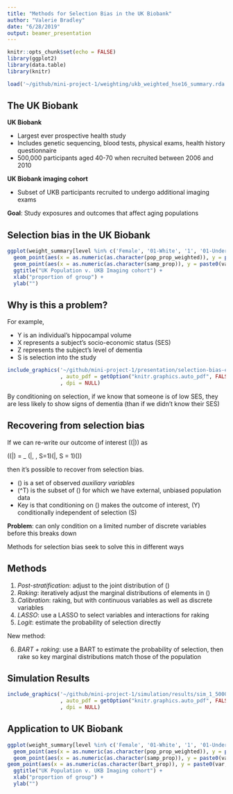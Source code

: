 ```yaml
---
title: "Methods for Selection Bias in the UK Biobank"
author: "Valerie Bradley"
date: "6/28/2019"
output: beamer_presentation
---
```


```r
knitr::opts_chunk$set(echo = FALSE)
library(ggplot2)
library(data.table)
library(knitr)

load('~/github/mini-project-1/weighting/ukb_weighted_hse16_summary.rda')
```


## The UK Biobank

__UK Biobank__

* Largest ever prospective health study
* Includes genetic sequencing, blood tests, physical exams, health history questionnaire
* 500,000 participants aged 40-70 when recruited between 2006 and 2010

__UK Biobank imaging cohort__

* Subset of UKB participants recruited to undergo additional imaging exams

__Goal__: Study exposures and outcomes that affect aging populations


## Selection bias in the UK Biobank
```r
ggplot(weight_summary[level %in% c('Female', '01-White', '1', '01-Under 18k', '01-College plus/profesh', '01-Own outright','02-Own with mortgage') | var %in% c('03-Age Bucket', '11-Income')]) +
  geom_point(aes(x = as.numeric(as.character(pop_prop_weighted)), y = paste0(var, ': ',level), color = 'Population')) +
  geom_point(aes(x = as.numeric(as.character(samp_prop)), y = paste0(var, ': ',level), color = 'UKB Imaging cohort')) + 
  ggtitle("UK Population v. UKB Imaging cohort") +
  xlab("proportion of group") +
  ylab("")

```


## Why is this a problem?

For example,

* Y is an individual’s hippocampal volume
* X represents a subject’s socio-economic status (SES)
* Z represents the subject’s level of dementia 
* S is selection into the study

\center
```r
include_graphics('~/github/mini-project-1/presentation/selection-bias-ex'
                 , auto_pdf = getOption("knitr.graphics.auto_pdf", FALSE)
                 , dpi = NULL)
```
\center

By conditioning on selection, if we know that someone is of low SES, they are less likely to show signs of dementia (than if we didn't know their SES)


## Recovering from selection bias

If we can re-write our outcome of interest \(\text{P}(\mathbf{y}|\mathbf{x})\) as

\(\text{P}(\mathbf{y}|\mathbf{x}) = \sum_\mathbf{z} \text{P}(\mathbf{y}|\mathbf{x}, \mathbf{z}, S=1)\text{P}(\mathbf{z}\setminus\mathbf{z^T}|\mathbf{z^T}, S = 1)\text{P}(\mathbf{z^T})\)

then it's possible to recover from selection bias. 

* \(\mathbf{z}\) is a set of observed *auxiliary variables*
* \(\mathbf{z}^T\) is the subset of \(\mathbf{z}\) for which we have external, unbiased population data
* Key is that conditioning on \(\mathbf{z}\) makes the outcome of interest, \(Y\) conditionally independent of selection \(S\)

__Problem__: can only condition on a limited number of discrete variables before this breaks down

Methods for selection bias seek to solve this in different ways

## Methods

1. *Post-stratification*: adjust to the joint distribution of \(\mathbf{z}\) 
2. *Raking*: iteratively adjust the marginal distributions of elements in \(\mathbf{z}\)
3. *Calibration*: raking, but with continuous variables as well as discrete variables
4. *LASSO*: use a LASSO to select variables and interactions for raking
5. *Logit*: estimate the probability of selection directly

New method:

6. *BART + raking*: use a BART to estimate the probability of selection, then rake so key marginal distributions match those of the population


## Simulation Results
\center
```r
include_graphics('~/github/mini-project-1/simulation/results/sim_1_5000_old_v3/plots/mse_by_sample_size.png'
                 , auto_pdf = getOption("knitr.graphics.auto_pdf", FALSE)
                 , dpi = NULL)
```


## Application to UK Biobank
```r
ggplot(weight_summary[level %in% c('Female', '01-White', '1', '01-Under 18k', '01-College plus/profesh', '01-Own outright','02-Own with mortgage') | var %in% c('03-Age Bucket', '11-Income')]) +
  geom_point(aes(x = as.numeric(as.character(pop_prop_weighted)), y = paste0(var, ': ',level), color = 'Population')) +
  geom_point(aes(x = as.numeric(as.character(samp_prop)), y = paste0(var, ': ',level), color = 'UKB Imaging cohort')) +
geom_point(aes(x = as.numeric(as.character(bart_prop)), y = paste0(var, ': ',level), color = 'BART adjusted')) + 
  ggtitle("UK Population v. UKB Imaging cohort") +
  xlab("proportion of group") +
  ylab("")
```

